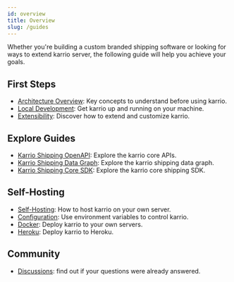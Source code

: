 ```yaml
---
id: overview
title: Overview
slug: /guides
---
```


Whether you're building a custom branded shipping software or
looking for ways to extend karrio server, the following guide
will help you achieve your goals.

## First Steps

- [Architecture Overview](/guides/architecture): Key concepts to understand before using karrio.
- [Local Development](/guides/development): Get karrio up and running on your machine.
- [Extensibility](/guides/extensibility): Discover how to extend and customize karrio.

## Explore Guides

- [Karrio Shipping OpenAPI](/guides/api): Explore the karrio core APIs.
- [Karrio Shipping Data Graph](/guides/data): Explore the karrio shipping data graph.
- [Karrio Shipping Core SDK](/guides/sdk): Explore the karrio core shipping SDK.

## Self-Hosting

- [Self-Hosting](/guides/self-hosting): How to host karrio on your own server.
- [Configuration](/guides/self-hosting/configuration): Use environment variables to control karrio.
- [Docker](/guides/self-hosting/docker): Deploy karrio to your own servers.
- [Heroku](/guides/self-hosting/heroku): Deploy karrio to Heroku.

## Community

- [Discussions](https://github.com/karrioapi/karrio/discussions): find out if your questions were already answered.

